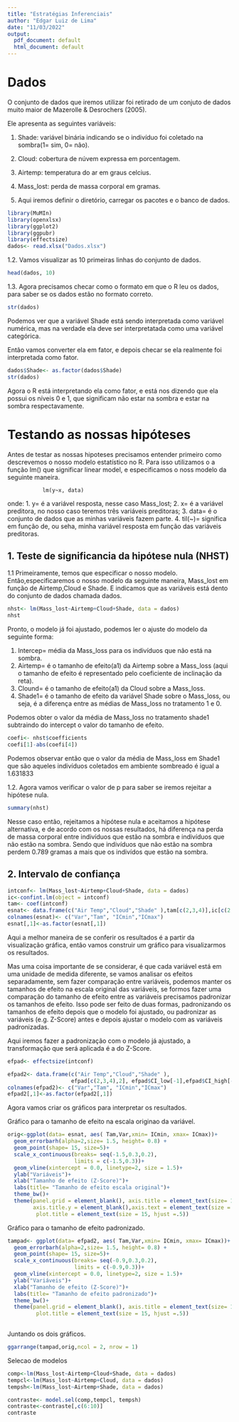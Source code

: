 ```yaml
---
title: "Estratégias Inferenciais"
author: "Edgar Luiz de Lima"
date: "11/03/2022"
output:
  pdf_document: default
  html_document: default
---
```


# Dados
  O conjunto de dados que iremos utilizar foi retirado de um conjuto de dados muito maior de Mazerolle & Desrochers (2005).
  
  Ele apresenta as seguintes variáveis:
  
  1. Shade: variável binária indicando se o indivíduo foi coletado na sombra(1= sim, 0= não).
  2. Cloud: cobertura de núvem expressa em porcentagem.
  3. Airtemp: temperatura do ar em graus celcius.
  4. Mass_lost: perda de massa corporal em gramas.

1. Aqui iremos definir o diretório, carregar os pacotes e o banco de dados.
```r
library(MuMIn)
library(openxlsx)
library(ggplot2)
library(ggpubr)
library(effectsize)
dados<- read.xlsx("Dados.xlsx")
```

1.2. Vamos visualizar as 10 primeiras linhas do conjunto de dados.
```r
head(dados, 10)
```

1.3. Agora precisamos checar como o formato em que o R leu os dados, para saber se os dados estão no formato correto.
```r
str(dados)
```
Podemos ver que a variável Shade está sendo interpretada como variável numérica, mas na verdade ela deve ser interpretatada como uma variável categórica.

Então vamos converter ela em fator, e depois checar se ela realmente foi interpretada como fator.
```r
dados$Shade<- as.factor(dados$Shade)
str(dados)
```
Agora o R está interpretando ela como fator, e está nos dizendo que ela possui os níveis 0 e 1, que significam não estar na sombra e estar na sombra respectavamente.

# Testando as nossas hipóteses

  Antes de testar as nossas hipoteses precisamos entender primeiro como descrevemos o nosso modelo estatístico no R. Para isso utilizamos o a função lm() que significar linear model, e especificamos o noss modelo da seguinte maneira.
  
               lm(y~x, data) 

  onde:
  1. y= é a variável resposta, nesse caso Mass_lost;
  2. x= é a variável preditora, no nosso caso teremos três variáveis preditoras;
  3. data= é o conjunto de dados que as minhas variáveis fazem parte.
  4. til(~)= significa em função de, ou seha, minha variável resposta em função das variáveis preditoras.



## 1. Teste de significancia da hipótese nula (NHST)

1.1 Primeiramente, temos que especificar o nosso modelo.
  Então,especificaremos o nosso modelo da seguinte maneira, Mass_lost em função de Airtemp,Cloud e Shade. E indicamos que as variáveis está dento do conjunto de dados chamada dados.
```r
nhst<- lm(Mass_lost~Airtemp+Cloud+Shade, data = dados)
nhst
```
  Pronto, o modelo já foi ajustado, podemos ler o ajuste do modelo da seguinte forma:
  
  1. Intercep= média da Mass_loss para os indivíduos que não está na sombra.
  2. Airtemp= é o tamanho de efeito(a1) da Airtemp sobre a Mass_loss (aqui o tamanho de efeito é representado pelo coeficiente de inclinação da reta).
  3. Clound= é o tamanho de efeito(a1) da Cloud sobre a Mass_loss.
  4. Shade1= é o tamanho de efeito da variável Shade sobre o Mass_loss, ou seja, é a diferença entre as médias de Mass_loss no tratamento 1 e 0.
  
  Podemos obter o valor da média de Mass_loss no tratamento shade1 subtraindo do intercept o valor do tamanho de efeito.
```r
coefi<- nhst$coefficients
coefi[1]-abs(coefi[4])
```
  Podemos observar então que o valor da média de Mass_loss em Shade1 que são aqueles indivíduos coletados em ambiente sombreado é igual a 1.631833

  1.2. Agora vamos verificar o valor de p para saber se iremos rejeitar a hipótese nula.
```r
summary(nhst)
```
Nesse caso então, rejeitamos a hipótese nula e aceitamos a hipótese alternativa, e de acordo com os nossas resultados, há diferença na perda de massa corporal entre indivíduos que estão na sombra e indivíduos que não estão na sombra. Sendo que indivíduos que não estão na sombra perdem 0.789 gramas a mais que os indivídos que estão na sombra.

## 2. Intervalo de confiança
```r
intconf<- lm(Mass_lost~Airtemp+Cloud+Shade, data = dados)
ic<-confint.lm(object = intconf)
tam<- coef(intconf)
esnat<- data.frame(c("Air Temp","Cloud","Shade" ),tam[c(2,3,4)],ic[c(2,3,4),1],ic[c(2,3,4),2])
colnames(esnat)<- c("Var","Tam", "ICmin","ICmax")
esnat[,1]<-as.factor(esnat[,1])
```
Aqui a melhor maneira de se conferir os resultados é a partir da visualização gráfica, então vamos construir um gráfico para visualizarmos os resultados.

Mas uma coisa importante de se considerar, é que cada variável está em uma unidade de medida diferente, se vamos analisar os efeitos separadamente, sem fazer comparação entre variáveis, podemos manter os tamanhos de efeito na escala original das variáveis, se formos fazer uma comparação do tamanho de efeito entre as variáveis precisamos padronizar os tamanhos de efeito. Isso pode ser feito de duas formas, padronizando os tamanhos de efeito depois que o modelo foi ajustado, ou padronizar as variáveis (e.g. Z-Score) antes e depois ajustar o modelo com as variáveis padronizadas.

Aqui iremos fazer a padronização com o modelo já ajustado, a transformação que será aplicada é a do Z-Score.
```r
efpad<- effectsize(intconf)

efpad2<- data.frame(c("Air Temp","Cloud","Shade" ),
                    efpad[c(2,3,4),2], efpad$CI_low[-1],efpad$CI_high[-1] )
colnames(efpad2)<- c("Var","Tam", "ICmin","ICmax")
efpad2[,1]<-as.factor(efpad2[,1])

```

Agora vamos criar os gráficos para interpretar os resultados.

Gráfico para o tamanho de efeito na escala originao da variável.
```r
orig<-ggplot(data= esnat, aes( Tam,Var,xmin= ICmin, xmax= ICmax))+
  geom_errorbarh(alpha=2,size= 1.5, height= 0.8) +
  geom_point(shape= 15, size=5)+
  scale_x_continuous(breaks= seq(-1.5,0.3,0.2),
                     limits = c(-1.5,0.3))+
  geom_vline(xintercept = 0.0, linetype=2, size = 1.5)+
  ylab("Variáveis")+
  xlab("Tamanho de efeito (Z-Score)")+
  labs(title= "Tamanho de efeito escala original")+
  theme_bw()+
  theme(panel.grid = element_blank(), axis.title = element_text(size= 16, colour = "black"), 
        axis.title.y = element_blank(),axis.text = element_text(size = 14, colour = "black"), axis.text.y =element_blank(),
         plot.title = element_text(size = 15, hjust =.5))
```

Gráfico para o tamanho de efeito padronizado.
```r
tampad<- ggplot(data= efpad2, aes( Tam,Var,xmin= ICmin, xmax= ICmax))+
  geom_errorbarh(alpha=2,size= 1.5, height= 0.8) +
  geom_point(shape= 15, size=5)+
  scale_x_continuous(breaks= seq(-0.9,0.3,0.2),
                     limits = c(-0.9,0.3))+
  geom_vline(xintercept = 0.0, linetype=2, size = 1.5)+
  ylab("Variáveis")+
  xlab("Tamanho de efeito (Z-Score)")+
  labs(title= "Tamanho de efeito padronizado")+
  theme_bw()+
  theme(panel.grid = element_blank(), axis.title = element_text(size= 16, colour = "black"), axis.text = element_text(size = 14, colour = "black"),
         plot.title = element_text(size = 15, hjust =.5))
  
```

Juntando os dois gráficos.
```r
ggarrange(tampad,orig,ncol = 2, nrow = 1)
```


Selecao de modelos
```r
comp<-lm(Mass_lost~Airtemp+Cloud+Shade, data = dados)
tempcl<-lm(Mass_lost~Airtemp+Cloud, data = dados)
tempsh<-lm(Mass_lost~Airtemp+Shade, data = dados)

contraste<- model.sel(comp,tempcl, tempsh)
contraste<-contraste[,c(6:10)]
contraste
```

